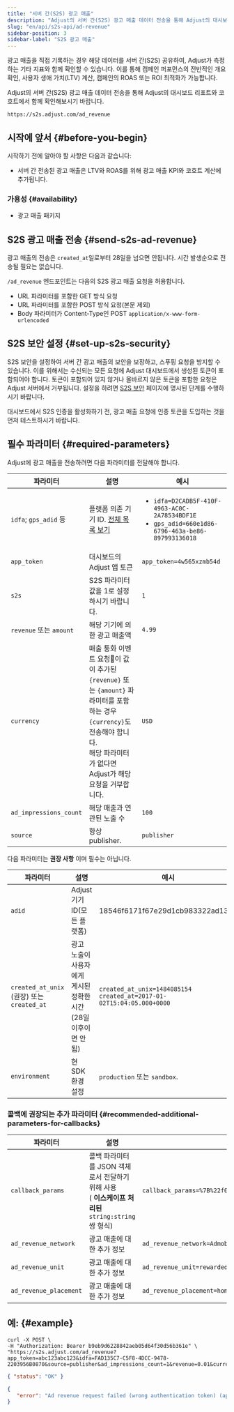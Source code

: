 ```yaml
---
title: "서버 간(S2S) 광고 매출"
description: "Adjust의 서버 간(S2S) 광고 매출 데이터 전송을 통해 Adjust의 대시보드 리포트와 코호트에서 함께 확인해보시기 바랍니다."
slug: "en/api/s2s-api/ad-revenue"
sidebar-position: 3
sidebar-label: "S2S 광고 매출"
---
```

광고 매출을 직접 기록하는 경우 해당 데이터를 서버 간\(S2S\) 공유하여, Adjust가 측정하는 기타 지표와 함께 확인할 수 있습니다. 이를 통해 캠페인 퍼포먼스의 전반적인 개요 확인, 사용자 생애 가치\(LTV\) 계산, 캠페인의 ROAS 또는 ROI 최적화가 가능합니다.

Adjust의 서버 간\(S2S\) 광고 매출 데이터 전송을 통해 Adjust의 대시보드 리포트와 코호트에서 함께 확인해보시기 바랍니다.
<codeblock title="엔드포인트" highlight="/ad_revenue"> 

```text
https://s2s.adjust.com/ad_revenue
```

</CodeBlock> 

시작에 앞서 \{\#before\-you\-begin\}
------------------------------------

시작하기 전에 알아야 할 사항은 다음과 같습니다:

* 서버 간 전송된 광고 매출은 LTV와 ROAS를 위해 광고 매출 KPI와 코호트 계산에 추가됩니다.

### 가용성 \{\#availability\}

* 광고 매출 패키지

S2S 광고 매출 전송 \{\#send\-s2s\-ad\-revenue\}
-----------------------------------------------

<callout type="note"> 

광고 매출의 전송은 `created_at`일로부터 28일을 넘으면 안됩니다. 시간 발생순으로 전송될 필요는 없습니다.
</Callout> 

`/ad_revenue` 엔드포인트는 다음의 S2S 광고 매출 요청을 허용합니다.

* URL 파라미터를 포함한 GET 방식 요청
* URL 파라미터를 포함한 POST 방식 요청\(본문 제외\) 
* Body 파라미터가 Content\-Type인 POST `application/x-www-form-urlencoded`

S2S 보안 설정 \{\#set\-up\-s2s\-security\}
--------------------------------------------

S2S 보안을 설정하여 서버 간 광고 매출의 보안을 보장하고, 스푸핑 요청을 방지할 수 있습니다. 이를 위해서는 수신되는 모든 요청에 Adjust 대시보드에서 생성된 토큰이 포함되어야 합니다. 토큰이 포함되어 있지 않거나 올바르지 않은 토큰을 포함한 요청은 Adjust 서버에서 거부됩니다. 설정을 하려면 [S2S 보안](/en/api/s2s-api/security) 페이지에 명시된 단계를 수행하시기 바랍니다.
<callout type="note"> 

대시보드에서 S2S 인증을 활성화하기 전, 광고 매출 요청에 인증 토큰을 도입하는 것을 먼저 테스트하시기 바랍니다.
</Callout> 

필수 파라미터 \{\#required\-parameters\}
--------------------------------------

Adjust에 광고 매출을 전송하려면 다음 파라미터를 전달해야 합니다.

|          파라미터          |                                                              설명                                                              |                                                          예시                                                           |
|------------------------|------------------------------------------------------------------------------------------------------------------------------|-----------------------------------------------------------------------------------------------------------------------|
| `idfa`; `gps_adid` 등   | 플랫폼 의존 기기 ID. [전체 목록 보기](https://help.adjust.com/en/article/server-to-server-events#accepted-identifiers)                    | <ul><li>`idfa=D2CADB5F-410F-4963-AC0C-2A78534BDF1E`</li><li>`gps_adid=660e1d86-6796-463a-be86-897993136018`</li></ul> |
| `app_token`            | 대시보드의 Adjust 앱 토큰                                                                                                            | `app_token=4w565xzmb54d`                                                                                              |
| `s2s`                  | S2S 파라미터 값을 1로 설정하시기 바랍니다.                                                                                                   | `1`                                                                                                                   |
| `revenue` 또는 `amount`  | 해당 기기에 의한 광고 매출액                                                                                                             | `4.99`                                                                                                                |
| `currency`             | 매출 통화 이벤트 요청이 값이 추가된 `{revenue}` 또는 `{amount}` 파라미터를 포함하는 경우 `{currency}`도 전송해야 합니다.<br/>해당 파라미터가 없다면 Adjust가 해당 요청을 거부합니다. | `USD`                                                                                                                 |
| `ad_impressions_count` | 해당 매출과 연관된 노출 수                                                                                                              | `100`                                                                                                                 |
| `source`               | 항상 publisher.                                                                                                                | `publisher`                                                                                                           |

다음 파라미터는 **권장 사항** 이며 필수는 아닙니다.

|                    파라미터                    |                    설명                     |                                   예시                                   |
|--------------------------------------------|-------------------------------------------|------------------------------------------------------------------------|
| `adid`                                     | Adjust 기기 ID\(모든 플랫폼\)                  | 18546f6171f67e29d1cb983322ad1329                                       |
| `created_at_unix` \(권장\) 또는 `created_at` | 광고 노출이 사용자에게 게시된 정확한 시간\(28일 이후이면 안 됨\) | `created_at_unix=1484085154` `created_at=2017-01-02T15:04:05.000+0000` |
| `environment`                              | 현 SDK 환경 설정                               | `production` 또는 `sandbox`.                                             |

### 콜백에 권장되는 추가 파라미터 \{\#recommended\-additional\-parameters\-for\-callbacks\}

|          파라미터          |                                     설명                                      |                                    예시                                    |
|------------------------|-----------------------------------------------------------------------------|--------------------------------------------------------------------------|
| `callback_params`      | 콜백 파라미터를 JSON 객체로서 전달하기 위해 사용<br/>\( **이스케이프 처리된** `string:string` 쌍 형식\) | `callback_params=%7B%22f0o%22%3A%22bar%22%2C%20%22bar%22%3A%22baz%22%7D` |
| `ad_revenue_network`   | 광고 매출에 대한 추가 정보                                                             | `ad_revenue_network=Admob`                                               |
| `ad_revenue_unit`      | 광고 매출에 대한 추가 정보                                                             | `ad_revenue_unit=rewarded_video`                                         |
| `ad_revenue_placement` | 광고 매출에 대한 추가 정보                                                             | `ad_revenue_placement=home_screen`                                       |

예: \{\#example\}
-------------------

```console
curl -X POST \
-H "Authorization: Bearer b9eb9d6228842aeb05d64f30d56b361e" \
"https://s2s.adjust.com/ad_revenue?app_token=abc123abc123&idfa=FAD135C7-C5F8-4DCC-9478-2203956B0870&source=publisher&ad_impressions_count=1&revenue=0.01&currency=USD&s2s=1"
```

<tabs> <tab title="Success" icon="Check"> 

```json
{ "status": "OK" }
```

</Tab> <tab title="오류(Error)" icon="Cross"> 

```json
{
   "error": "Ad revenue request failed (wrong authentication token) (app_token:abc123abc123)"
}
```

</Tab> </Tabs>

